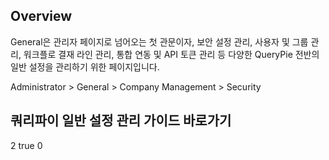 ## Overview
General은 관리자 페이지로 넘어오는 첫 관문이자, 보안 설정 관리, 사용자 및 그룹 관리, 워크플로 결재 라인 관리, 통합 연동 및 API 토큰 관리 등 다양한 QueryPie 전반의 일반 설정을 관리하기 위한 페이지입니다.

Administrator &gt; General &gt; Company Management &gt; Security

## 쿼리파이 일반 설정 관리 가이드 바로가기
2
true
0